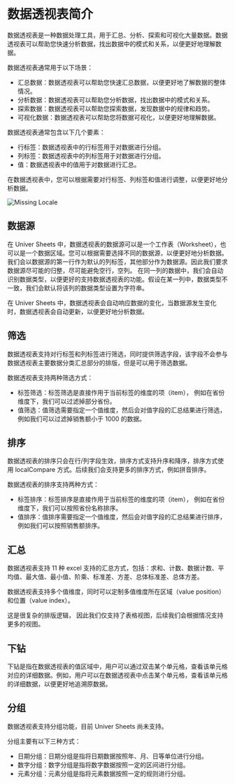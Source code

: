 # 数据透视表简介

数据透视表是一种数据处理工具，用于汇总、分析、探索和可视化大量数据。数据透视表可以帮助您快速分析数据，找出数据中的模式和关系，以便更好地理解数据。

数据透视表通常用于以下场景：

- 汇总数据：数据透视表可以帮助您快速汇总数据，以便更好地了解数据的整体情况。
- 分析数据：数据透视表可以帮助您分析数据，找出数据中的模式和关系。
- 探索数据：数据透视表可以帮助您探索数据，发现数据中的规律和趋势。
- 可视化数据：数据透视表可以帮助您将数据可视化，以便更好地理解数据。

数据透视表通常包含以下几个要素：

- 行标签：数据透视表中的行标签用于对数据进行分组。
- 列标签：数据透视表中的列标签用于对数据进行分组。
- 值：数据透视表中的值用于对数据进行汇总。

在数据透视表中，您可以根据需要对行标签、列标签和值进行调整，以便更好地分析数据。

![Missing Locale](./introduction//pivot.png)

## 数据源

在 Univer Sheets 中，数据透视表的数据源可以是一个工作表（Worksheet），也可以是一个数据区域。您可以根据需要选择不同的数据源，以便更好地分析数据。
我们会以数据源的第一行作为默认的列标签，其他部分作为数据源。因此我们要求数据源尽可能的归整，尽可能避免空行，空列。
在同一列的数据中，我们会自动识别数据类型，以便更好的支持数据透视表的功能。假设在某一列中，数据类型不一致，我们会默认将该列的数据类型设置为字符串。

在 Univer Sheets 中，数据透视表会自动响应数据的变化，当数据源发生变化时，数据透视表会自动更新，以便更好地分析数据。

## 筛选

数据透视表支持对行标签和列标签进行筛选，同时提供筛选字段，该字段不会参与数据透视表主要数据分类汇总部分的排版，但是可以用于筛选数据。

数据透视表支持两种筛选方式：
- 标签筛选：标签筛选是直接作用于当前标签的维度的项（item）， 例如在省份维度下，我们可以过滤掉部分省份。
- 值筛选：值筛选需要指定一个值维度，然后会对值字段的汇总结果进行筛选，例如我们可以过滤掉销售额小于 1000 的数据。

## 排序

数据透视表的排序只会在行/列字段生效，排序方式支持升序和降序，排序方式使用 localCompare 方式。后续我们会支持更多的排序方式，例如拼音排序。

数据透视表的排序支持两种方式：
- 标签排序：标签排序是直接作用于当前标签的维度的项（item）， 例如在省份维度下，我们可以按照省份名称排序。
- 值排序：值排序需要指定一个值维度，然后会对值字段的汇总结果进行排序，例如我们可以按照销售额排序。

## 汇总

数据透视表支持 11 种 excel 支持的汇总方式，包括：求和、计数、数据计数、平均值、最大值、最小值、阶乘、标准差、方差、总体标准差、总体方差。

数据透视表支持多个值维度，同时可以定制多值维度所在区域（value position）和位置（value index）。

这是很复杂的排版逻辑， 因此我们仅支持了表格视图，后续我们会根据情况支持更多的视图。

## 下钻


下钻是指在数据透视表的值区域中，用户可以通过双击某个单元格，查看该单元格对应的详细数据。例如，用户可以在数据透视表中点击某个单元格，查看该单元格的详细数据，以便更好地追溯原数据。

## 分组

数据透视表支持分组功能，目前 Univer Sheets 尚未支持。

分组主要有以下三种方式：
- 日期分组：日期分组是指将日期数据按照年、月、日等单位进行分组。
- 数字分组：数字分组是指将数字数据按照一定的区间进行分组。
- 元素分组：元素分组是指将元素数据按照一定的规则进行分组。

